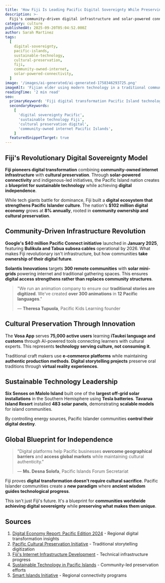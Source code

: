 ```yaml
---
title: 'How Fiji Is Leading Pacific Digital Sovereignty While Preserving Ancient Culture'
description: >-
  Fiji's community-driven digital infrastructure and solar-powered connectivity preserves traditional Pacific Islander culture while pioneering sustainable technology solutions for island communities worldwide.
category: culture
publishedAt: 2025-09-20T05:04:52.000Z
author: Sarah Martinez
tags:
  [
    digital-sovereignty,
    pacific-islands,
    sustainable-technology,
    cultural-preservation,
    fiji,
    community-owned-internet,
    solar-powered-connectivity,
  ]
image: '/images/ai-generated/ai-generated-1758346293725.png'
imageAlt: 'Fijian elder using modern technology in a traditional community setting with solar panels and digital infrastructure, showcasing Pacific Islands digital sovereignty while preserving ancient culture through community-owned sustainable technology'
readingTime: '2 min read'
seo:
  primaryKeyword: 'Fiji digital transformation Pacific Island technology'
  secondaryKeywords:
    [
      'digital sovereignty Pacific',
      'sustainable technology Fiji',
      'cultural preservation digital',
      'community-owned internet Pacific Islands',
    ]
  featuredSnippetTarget: true
---
```


## Fiji's Revolutionary Digital Sovereignty Model

**Fiji pioneers digital transformation** combining **community-owned internet infrastructure** with **cultural preservation**. Through **solar-powered connectivity** and indigenous-led initiatives, the Pacific Island nation creates a **blueprint for sustainable technology** while achieving **digital independence**.

While tech giants battle for dominance, Fiji built a **digital ecosystem that strengthens Pacific Islander culture**. The nation's **$102 million digital economy** grows at **8% annually**, rooted in **community ownership and cultural preservation**.

## Community-Driven Infrastructure Revolution

**Google's $40 million Pacific Connect initiative** launched in **January 2025**, featuring **Bulikula and Tabua subsea cables** operational by 2026. What makes Fiji revolutionary isn't infrastructure, but how communities **take ownership of their digital future**.

**Solantis Innovations** targets **300 remote communities** with **solar mini-grids** powering internet and traditional gathering spaces. This ensures **digital access strengthens rather than replaces community structures**.

> "We run an animation company to ensure our **traditional stories are digitized**. We've created **over 300 animations** in **12 Pacific languages**."
>
> — **Theresa Tupuola**, Pacific Kids Learning founder

## Cultural Preservation Through Innovation

The **Vosa App** serves **75,000 active users** learning **iTaukei language and customs** through AI-powered tools connecting learners with cultural experts. This represents **technology serving culture, not consuming it**.

Traditional craft makers use **e-commerce platforms** while maintaining **authentic production methods**. **Digital storytelling projects** preserve oral traditions through **virtual reality experiences**.

## Sustainable Technology Leadership

**Six Senses on Malolo Island** built one of the **largest off-grid solar installations** in the Southern Hemisphere using **Tesla batteries**. **Tavarua Island Resort** installed **483 solar panels**, demonstrating **scalable models** for island communities.

By controlling energy sources, Pacific Islander communities **control their digital destiny**.

## Global Blueprint for Independence

> "Digital platforms help Pacific businesses **overcome geographical barriers** and **access global markets** while maintaining cultural authenticity."
>
> — **Ms. Desna Solofa**, Pacific Islands Forum Secretariat

Fiji proves **digital transformation doesn't require cultural sacrifice**. Pacific Islander communities create a **new paradigm** where **ancient wisdom guides technological progress**.

This isn't just Fiji's future. It's a blueprint for **communities worldwide achieving digital sovereignty** while **preserving what makes them unique**.

## Sources

1. [Digital Economy Report: Pacific Edition 2024](https://www.eeas.europa.eu/delegations/fiji/digital-economy-report-pacific-edition-2024-launched-suva_en) - Regional digital transformation insights
2. [Pacific Cultural Preservation Initiative](https://www.fbcnews.com.fj/news/preserving-pacific-culture-through-digital-classrooms/) - Traditional storytelling digitization
3. [Fiji's Internet Infrastructure Development](https://blog.apnic.net/2025/06/18/fijis-strengthening-internet-infrastructure/) - Technical infrastructure progress
4. [Sustainable Technology in Pacific Islands](https://www.linkedin.com/pulse/use-technology-promote-cultural-preservation-revival-pacific-chetty) - Community-led preservation efforts
5. [Smart Islands Initiative](https://pacific.un.org/en/164892-smart-islands-initiative-affordable-accessible-digital-future-pacific-communities) - Regional connectivity programs
